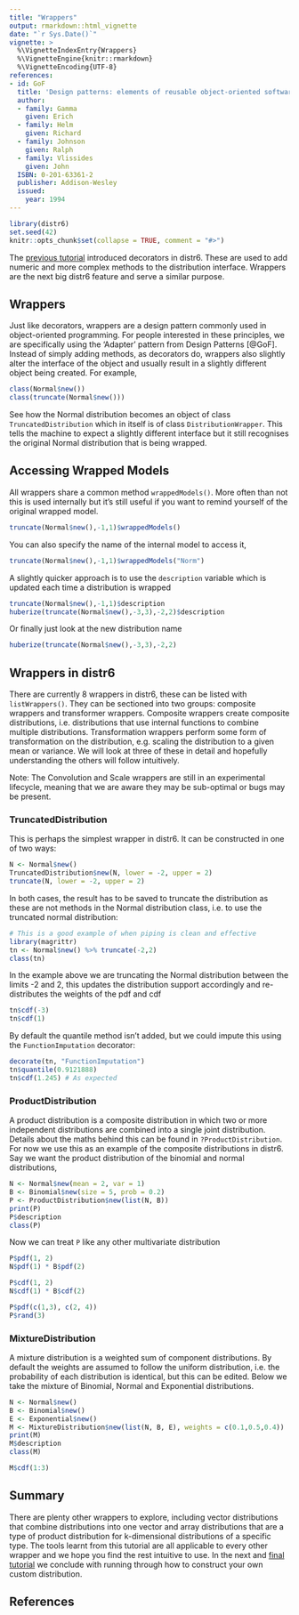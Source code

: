 ```yaml
---
title: "Wrappers"
output: rmarkdown::html_vignette
date: "`r Sys.Date()`"
vignette: >
  %\VignetteIndexEntry{Wrappers}
  %\VignetteEngine{knitr::rmarkdown}
  %\VignetteEncoding{UTF-8}
references:
- id: GoF
  title: 'Design patterns: elements of reusable object-oriented software'
  author:
  - family: Gamma
    given: Erich
  - family: Helm
    given: Richard
  - family: Johnson
    given: Ralph
  - family: Vlissides
    given: John
  ISBN: 0-201-63361-2
  publisher: Addison-Wesley
  issued:
    year: 1994
---
```



```r
library(distr6)
set.seed(42)
knitr::opts_chunk$set(collapse = TRUE, comment = "#>")
```

The [previous tutorial](https://alan-turing-institute.github.io/distr6/articles/webs/decorators.html) introduced decorators in distr6. These are used to add numeric and more complex methods to the distribution interface. Wrappers are the next big distr6 feature and serve a similar purpose.

## Wrappers

Just like decorators, wrappers are a design pattern commonly used in object-oriented programming. For people interested in these principles, we are specifically using the 'Adapter' pattern from Design Patterns [@GoF]. Instead of simply adding methods, as decorators do, wrappers also slightly alter the interface of the object and usually result in a slightly different object being created. For example,

```r
class(Normal$new())
class(truncate(Normal$new()))
```

See how the Normal distribution becomes an object of class `TruncatedDistribution` which in itself is of class `DistributionWrapper`. This tells the machine to expect a slightly different interface but it still recognises the original Normal distribution that is being wrapped.

## Accessing Wrapped Models

All wrappers share a common method `wrappedModels()`. More often than not this is used internally but it's still useful if you want to remind yourself of the original wrapped model.
```r
truncate(Normal$new(),-1,1)$wrappedModels()
```

You can also specify the name of the internal model to access it,
```r
truncate(Normal$new(),-1,1)$wrappedModels("Norm")
```

A slightly quicker approach is to use the `description` variable which is updated each time a distribution is wrapped
```r
truncate(Normal$new(),-1,1)$description
huberize(truncate(Normal$new(),-3,3),-2,2)$description
```

Or finally just look at the new distribution name
```r
huberize(truncate(Normal$new(),-3,3),-2,2)
```

## Wrappers in distr6

There are currently 8 wrappers in distr6, these can be listed with `listWrappers()`. They can be sectioned into two groups: composite wrappers and transformer wrappers. Composite wrappers create composite distributions, i.e. distributions that use internal functions to combine multiple distributions. Transformation wrappers perform some form of transformation on the distribution, e.g. scaling the distribution to a given mean or variance. We will look at three of these in detail and hopefully understanding the others will follow intuitively.

Note: The Convolution and Scale wrappers are still in an experimental lifecycle, meaning that we are aware they may be sub-optimal or bugs may be present.

### TruncatedDistribution

This is perhaps the simplest wrapper in distr6. It can be constructed in one of two ways:

```r
N <- Normal$new()
TruncatedDistribution$new(N, lower = -2, upper = 2)
truncate(N, lower = -2, upper = 2)
```

In both cases, the result has to be saved to truncate the distribution as these are not methods in the Normal distribution class, i.e. to use the truncated normal distribution:
```r
# This is a good example of when piping is clean and effective
library(magrittr)
tn <- Normal$new() %>% truncate(-2,2)
class(tn)
```

In the example above we are truncating the Normal distribution between the limits -2 and 2, this updates the distribution support accordingly and re-distributes the weights of the pdf and cdf
```r
tn$cdf(-3)
tn$cdf(1)
```

By default the quantile method isn't added, but we could impute this using the `FunctionImputation` decorator:
```r
decorate(tn, "FunctionImputation")
tn$quantile(0.9121888)
tn$cdf(1.245) # As expected
```

### ProductDistribution

A product distribution is a composite distribution in which two or more independent distributions are combined into a single joint distribution. Details about the maths behind this can be found in `?ProductDistribution`. For now we use this as an example of the composite distributions in distr6. Say we want the product distribution of the binomial and normal distributions,

```r
N <- Normal$new(mean = 2, var = 1)
B <- Binomial$new(size = 5, prob = 0.2)
P <- ProductDistribution$new(list(N, B))
print(P)
P$description
class(P)
```

Now we can treat `P` like any other multivariate distribution
```r
P$pdf(1, 2)
N$pdf(1) * B$pdf(2)

P$cdf(1, 2)
N$cdf(1) * B$cdf(2)

P$pdf(c(1,3), c(2, 4))
P$rand(3)
```

### MixtureDistribution

A mixture distribution is a weighted sum of component distributions. By default the weights are assumed to follow the uniform distribution, i.e. the probability of each distribution is identical, but this can be edited. Below we take the mixture of Binomial, Normal and Exponential distributions.
```r
N <- Normal$new()
B <- Binomial$new()
E <- Exponential$new()
M <- MixtureDistribution$new(list(N, B, E), weights = c(0.1,0.5,0.4))
print(M)
M$description
class(M)

M$cdf(1:3)
```


## Summary

There are plenty other wrappers to explore, including vector distributions that combine distributions into one vector and array distributions that are a type of product distribution for k-dimensional distributions of a specific type. The tools learnt from this tutorial are all applicable to every other wrapper and we hope you find the rest intuitive to use. In the next and [final tutorial](https://alan-turing-institute.github.io/distr6/articles/webs/custom_distributions.html) we conclude with running through how to construct your own custom distribution.

## References
